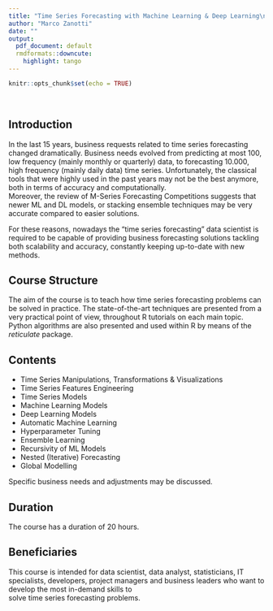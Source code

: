 ```yaml
---
title: "Time Series Forecasting with Machine Learning & Deep Learning\n"
author: "Marco Zanotti"
date: ""
output:
  pdf_document: default
  rmdformats::downcute:
    highlight: tango
---
```


```r
knitr::opts_chunk$set(echo = TRUE)
```

&nbsp;  

## Introduction

In the last 15 years, business requests related to time series forecasting
changed dramatically. Business needs evolved from predicting at most
100, low frequency (mainly monthly or quarterly) data, to forecasting 
10.000, high frequency (mainly daily data) time series. 
Unfortunately, the classical tools that were highly used in the past years 
may not be the best anymore, both in terms of accuracy and computationally.  
Moreover, the review of M-Series Forecasting Competitions suggests that 
newer ML and DL models, or stacking ensemble techniques may be very accurate 
compared to easier solutions. 

For these reasons, nowadays the "time series forecasting" data scientist
is required to be capable of providing business forecasting solutions
tackling both scalability and accuracy, constantly keeping up-to-date
with new methods.  


## Course Structure

The aim of the course is to teach how time series forecasting problems can be 
solved in practice. The state-of-the-art techniques are presented from a very 
practical point of view, throughout R tutorials on each main topic. 
Python algorithms are also presented and used within R by means 
of the *reticulate* package.


## Contents

* Time Series Manipulations, Transformations & Visualizations
* Time Series Features Engineering
* Time Series Models
* Machine Learning Models
* Deep Learning Models
* Automatic Machine Learning
* Hyperparameter Tuning
* Ensemble Learning
* Recursivity of ML Models
* Nested (Iterative) Forecasting
* Global Modelling

Specific business needs and adjustments may be discussed.  


## Duration

The course has a duration of 20 hours.  


## Beneficiaries

This course is intended for data scientist, data analyst, 
statisticians, IT specialists, developers, project managers and 
business leaders who want to develop the most in-demand skills to  
solve time series forecasting problems.   

